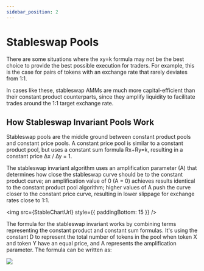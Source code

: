 ```yaml
---
sidebar_position: 2
---
```




# Stableswap Pools

There are some situations where the xy=k formula may not be the best choice to provide the best possible execution for traders. For example, this is the case for pairs of tokens with an exchange rate that rarely deviates from 1:1.

In cases like these, stableswap AMMs are much more capital-efficient than their constant product counterparts, since they amplify liquidity to facilitate trades around the 1:1 target exchange rate.

## How Stableswap Invariant Pools Work​

Stableswap pools are the middle ground between constant product pools and constant price pools. A constant price pool is similar to a constant product pool, but uses a constant sum formula Rx+Ry=k, resulting in a constant price ∆x / ∆y = 1.

The stableswap invariant algorithm uses an amplification parameter (A) that determines how close the stableswap curve should be to the constant product curve; an amplification value of 0 (A = 0) achieves results identical to the constant product pool algorithm; higher values of A push the curve closer to the constant price curve, resulting in lower slippage for exchange rates close to 1:1.

<img src={StableChartUrl} style={{ paddingBottom: 15 }} />

The formula for the stableswap invariant works by combining terms representing the constant product and constant sum formulas. It's using the constant D to represent the total number of tokens in the pool when token X and token Y have an equal price, and A represents the amplification parameter. The formula can be written as:

<div style={{ textAlign: 'center' }}>
    <img src={Formula3Url} style={{ paddingTop: 15, paddingBottom: 15 }} />
</div>


